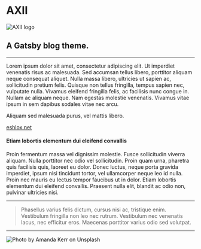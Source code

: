 
<GatsbySeo title="Homepage" />

# AXII

![AXII logo](./images/avatar.png "AXII logo")

## A Gatsby blog theme.

---

Lorem ipsum dolor sit amet, consectetur adipiscing elit. Ut imperdiet venenatis risus ac malesuada. Sed accumsan tellus libero, porttitor aliquam neque consequat aliquet. Nulla massa libero, ultricies ut sapien ac, sollicitudin pretium felis. Quisque non tellus fringilla, tempus sapien nec, vulputate nulla. Vivamus eleifend fringilla felis, ac facilisis nunc congue in. Nullam ac aliquam neque. Nam egestas molestie venenatis. Vivamus vitae ipsum in sem dapibus sodales vitae nec arcu.

Aliquam sed malesuada purus, vel mattis libero.

[eshlox.net](https://eshlox.net)

#### Etiam lobortis elementum dui eleifend convallis

Proin fermentum massa vel dignissim molestie. Fusce sollicitudin viverra aliquam. Nulla porttitor nec odio vel sollicitudin. Proin quam urna, pharetra quis facilisis quis, laoreet eu dolor. Donec luctus, neque porta gravida imperdiet, ipsum nisi tincidunt tortor, vel ullamcorper neque leo id nulla. Proin nec mauris eu lectus tempor faucibus ut in dolor. Etiam lobortis elementum dui eleifend convallis. Praesent nulla elit, blandit ac odio non, pulvinar ultricies nisi.

---

> Phasellus varius felis dictum, cursus nisi ac, tristique enim. Vestibulum fringilla non leo nec rutrum. Vestibulum nec venenatis lacus, nec efficitur eros. Maecenas porttitor varius odio sed volutpat.

---

![Photo by Amanda Kerr on Unsplash](./images/amanda-kerr-jpMyAqHat7g-unsplash.jpg "Photo by Amanda Kerr on Unsplash")
